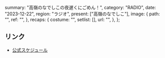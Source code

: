   summary: "高嶺のなでしこの夜遅くにごめん！",
  category: "RADIO",
  date: "2023-12-22",
  region: "ラジオ",
  present: ["高嶺のなでしこ"],
  image: {
    path: "",
    ref: "",
  },
  recaps: {
    costume: "",
    setlist: [],
    url: "",
  },
};

## リンク

- [公式スケジュール](https://takanenonadeshiko.jp/?p=1009)
